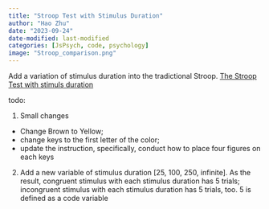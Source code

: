 ```yaml
---
title: "Stroop Test with Stimulus Duration"
author: "Hao Zhu"
date: "2023-09-24"
date-modified: last-modified
categories: [JsPsych, code, psychology]
image: "Stroop_comparison.png"
---
```


Add a variation of stimulus duration into the tradictional Stroop. [The Stroop Test with stimuls duration](stroop.html)

todo:

1.  Small changes

-   Change Brown to Yellow;
-   change keys to the first letter of the color;
-   update the instruction, specifically, conduct how to place four figures on each keys

2.  Add a new variable of stimulus duration [25, 100, 250, infinite]. As the result, congruent stimulus with each stimulus duration has 5 trials; incongruent stimulus with each stimulus duration has 5 trials, too. 5 is defined as a code variable



